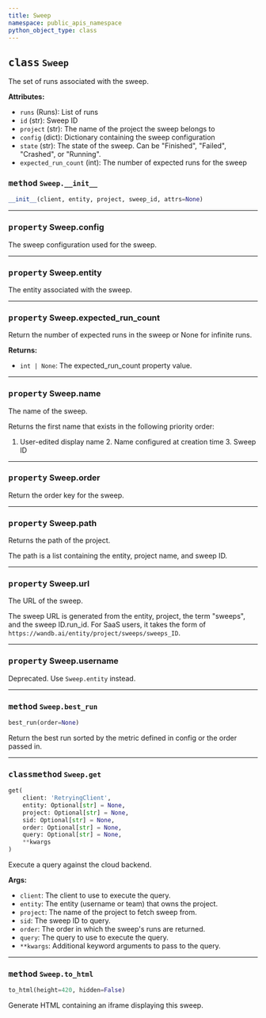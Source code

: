 ```yaml
---
title: Sweep
namespace: public_apis_namespace
python_object_type: class
---
```









## <kbd>class</kbd> `Sweep`
The set of runs associated with the sweep. 



**Attributes:**
 
 - `runs` (Runs):  List of runs 
 - `id` (str):  Sweep ID 
 - `project` (str):  The name of the project the sweep belongs to 
 - `config` (dict):  Dictionary containing the sweep configuration 
 - `state` (str):  The state of the sweep. Can be "Finished", "Failed",  "Crashed", or "Running". 
 - `expected_run_count` (int):  The number of expected runs for the sweep 

### <kbd>method</kbd> `Sweep.__init__`

```python
__init__(client, entity, project, sweep_id, attrs=None)
```






---

### <kbd>property</kbd> Sweep.config

The sweep configuration used for the sweep. 

---

### <kbd>property</kbd> Sweep.entity

The entity associated with the sweep. 

---

### <kbd>property</kbd> Sweep.expected_run_count

Return the number of expected runs in the sweep or None for infinite runs. 



**Returns:**
 - `int | None`: The expected_run_count property value.
---

### <kbd>property</kbd> Sweep.name

The name of the sweep. 

Returns the first name that exists in the following priority order: 

1. User-edited display name 2. Name configured at creation time 3. Sweep ID 

---

### <kbd>property</kbd> Sweep.order

Return the order key for the sweep. 

---

### <kbd>property</kbd> Sweep.path

Returns the path of the project. 

The path is a list containing the entity, project name, and sweep ID. 

---

### <kbd>property</kbd> Sweep.url

The URL of the sweep. 

The sweep URL is generated from the entity, project, the term "sweeps", and the sweep ID.run_id. For SaaS users, it takes the form of `https://wandb.ai/entity/project/sweeps/sweeps_ID`. 

---

### <kbd>property</kbd> Sweep.username

Deprecated. Use `Sweep.entity` instead. 



---

### <kbd>method</kbd> `Sweep.best_run`

```python
best_run(order=None)
```

Return the best run sorted by the metric defined in config or the order passed in. 

---

### <kbd>classmethod</kbd> `Sweep.get`

```python
get(
    client: 'RetryingClient',
    entity: Optional[str] = None,
    project: Optional[str] = None,
    sid: Optional[str] = None,
    order: Optional[str] = None,
    query: Optional[str] = None,
    **kwargs
)
```

Execute a query against the cloud backend. 



**Args:**
 
 - `client`:  The client to use to execute the query. 
 - `entity`:  The entity (username or team) that owns the project. 
 - `project`:  The name of the project to fetch sweep from. 
 - `sid`:  The sweep ID to query. 
 - `order`:  The order in which the sweep's runs are returned. 
 - `query`:  The query to use to execute the query. 
 - `**kwargs`:  Additional keyword arguments to pass to the query. 

---


### <kbd>method</kbd> `Sweep.to_html`

```python
to_html(height=420, hidden=False)
```

Generate HTML containing an iframe displaying this sweep. 

